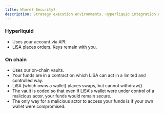 ```yaml
---
title: Where? Security?
description: Strategy execution environments. Hyperliquid integration and on-chain execution options.
---
```


### Hyperliquid
- Uses your account via API.
- LiSA places orders. Keys remain with you.

### On chain
- Uses our on-chain vaults.
- Your funds are in a contract on which LiSA can act in a limited and controlled way.
- LiSA (which owns a wallet) places swaps, but cannot withdraw()
- The vault is coded so that even if LiSA's wallet were under control of a malicious actor, your funds would remain secure.
- The only way for a malicious actor to access your funds is if your own wallet were compromised.